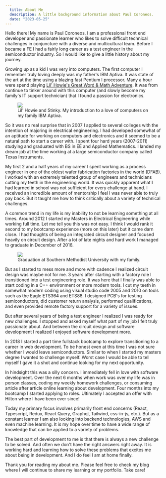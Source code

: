 ```yaml
---
  title: About Me
  description: A little background information about Paul Coroneos.
  date: "2023-05-25"
---
```


Hello there! My name is Paul Coroneos. I am a professional front end developer and passionate learner who likes to solve difficult technical challenges in conjuncture with a diverse and multicultural team. Before I became a FE I had a fairly long career as a test engineer in the semiconductor industry. So I would like to give a little history about my journey.

Growing up as a kid I was very into computers. The first computer I remember truly loving deeply was my father's IBM Aptiva. It was state of the art at the time using a blazing fast Pentium I processor. Many a hour were spend playing [Lil' Howie's Great Word & Math Adventure](https://www.old-games.com/download/7129/great-word-math-adventure-the). It was from continue to tinker around with this computer (and slowly become my family's IT support technician) that I found a passion for electronics.

<figure>
    <img src='/lil-howie.jpg' />
    <figcaption>Lil' Howie and Stinky. My introduction to a love of computers on my family IBM Aptiva.</figcaption>
</figure>

So it was no real surprise that in 2007 I applied to several colleges with the intention of majoring in electrical engineering. I had developed somewhat of an aptitude for working on computers and electronics and it seemed to be a natural path to start a career with. I spent four hard years (2007-2011) studying and graduated with BS in EE and Applied Mathematics. I landed my dream job at the time working at a large semiconductor company called Texas Instruments.

My first 2 and a half years of my career I spent working as a process engineer in one of the oldest wafer fabrication factories in the world (DFAB). I worked with an extremely talented group of engineers and technicians cutting my teeth in the engineering world. It was quickly apparent what I had learned in school was not sufficient for every challenge at hand. I received an incredible amount of mentorship I feel I was never able to truly pay back. But it taught me how to think critically about a variety of technical challenges.

A common trend in my life is my inability to not be learning something at all times. Around 2012 I started my Masters in Electrical Engineering while working full time. Let me tell you this was not easy. I think I would rank it second to my bootcamp experience (more on this later) but it came darn close. I had thoughts of being an integrated circuit designer and focused heavily on circuit design. After a lot of late nights and hard work I managed to graduate in December of 2016.

<figure>
    <img src='/graduation.jpg' />
    <figcaption>Graduation at Southern Methodist University with my family.</figcaption>
</figure>

But as I started to mess more and more with cadence I realized circuit design was maybe not for me. 3 years after starting with a factory role I transitioned into a test engineering role. It was here that I finally was able to start coding in a C++ environment or more modern tools. I cut my teeth in somewhat modern coding using visual studio code 2005 and 2010 on tools such as the Eagle ETS364 and ETS88. I designed PCB's for testing semiconductors, did customer return analysis, performed qualifications, and even provided remote factory support for a variety of issues.

But after several years of being a test engineer I realized I was ready for new challenges. I stopped and asked myself what part of my job I felt truly passionate about. And between the circuit design and software development I realized I enjoyed software development more.

In 2018 I started a part time fullstack bootcamp to explore transitioning to a career in web development. To be honest even at this time I was not sure whether I would leave semiconductors. Similar to when I started my masters degree I wanted to challenge myself. Worst case I would be able to tell myself I gave it a shot and continue looking for my next opportunity.

In hindsight this was a silly concern. I immediately fell in love with software development. Over the next 6 months when work was over my life was in person classes, coding my weekly homework challenges, or consuming article after article online learning about development. Four months into my bootcamp I started applying to roles. Ultimately I accepted an offer with Hilton where I have been ever since!

Today my primary focus involves primarily front end concerns (React, Typescript, Redux, React Query, Graphql, Tailwind, css-in-js, etc.). But as a constant learner I am also looking into backend technologies, AWS and even machine learning. It is my hope over time to have a wide range of knowledge that can be applied to a variety of problems.

The best part of development to me is that there is always a new challenge to be solved. And often we don't have the right answers right away. It is working hard and learning how to solve these problems that excites me about being in development. And I do feel I am at home finally.

Thank you for reading my about me. Please feel free to check my blog where I will continue to share my learning or my portfolio. Take care!
